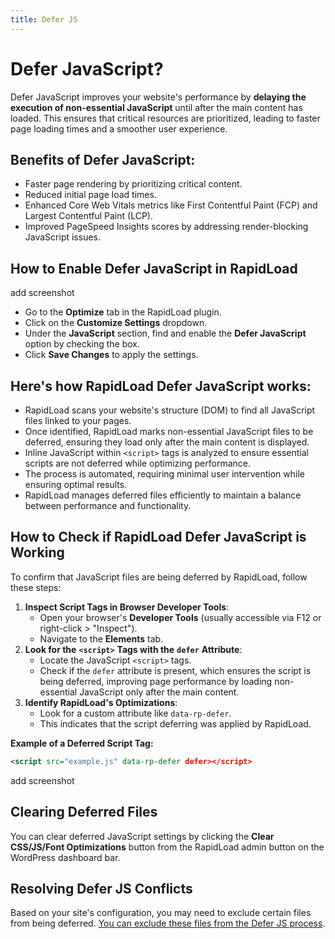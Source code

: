 ```yaml
---
title: Defer JS
--- 
```


# Defer JavaScript?

Defer JavaScript improves your website's performance by **delaying the execution of non-essential JavaScript** until after the main content has loaded. This ensures that critical resources are prioritized, leading to faster page loading times and a smoother user experience.

## Benefits of Defer JavaScript:

*   Faster page rendering by prioritizing critical content.
*   Reduced initial page load times.
*   Enhanced Core Web Vitals metrics like First Contentful Paint (FCP) and Largest Contentful Paint (LCP).
*   Improved PageSpeed Insights scores by addressing render-blocking JavaScript issues.

## How to Enable Defer JavaScript in RapidLoad

add screenshot

*   Go to the **Optimize** tab in the RapidLoad plugin.
*   Click on the **Customize Settings** dropdown.
*   Under the **JavaScript** section, find and enable the **Defer JavaScript** option by checking the box.
*   Click **Save Changes** to apply the settings.

## Here's how RapidLoad Defer JavaScript works:

*   RapidLoad scans your website's structure (DOM) to find all JavaScript files linked to your pages.
*   Once identified, RapidLoad marks non-essential JavaScript files to be deferred, ensuring they load only after the main content is displayed.
*   Inline JavaScript within `<script>` tags is analyzed to ensure essential scripts are not deferred while optimizing performance.
*   The process is automated, requiring minimal user intervention while ensuring optimal results.
*   RapidLoad manages deferred files efficiently to maintain a balance between performance and functionality.

## How to Check if RapidLoad Defer JavaScript is Working

To confirm that JavaScript files are being deferred by RapidLoad, follow these steps:

1. **Inspect Script Tags in Browser Developer Tools**:
    *   Open your browser's **Developer Tools** (usually accessible via F12 or 
    right-click > "Inspect").
    *   Navigate to the **Elements** tab.
2. **Look for the** **`<script>`** **Tags with the** **`defer`** **Attribute**:
    *   Locate the JavaScript `<script>` tags.
    *   Check if the `defer` attribute is present, which ensures the script is
    being deferred, improving page performance by loading non-essential JavaScript only after the main content.
3. **Identify RapidLoad's Optimizations**:
    *   Look for a custom attribute like `data-rp-defer`.
    *   This indicates that the script deferring was applied by RapidLoad.

**Example of a Deferred Script Tag:**

```xml
<script src="example.js" data-rp-defer defer></script>
```

add screenshot

  

## Clearing Deferred Files

You can clear deferred JavaScript settings by clicking the 
**Clear CSS/JS/Font Optimizations** button from the RapidLoad admin button on the 
WordPress dashboard bar.

  

## Resolving Defer JS Conflicts

Based on your site's configuration, you may need to exclude certain files from 
being deferred. 
[You can exclude these files from the Defer JS process](http://#).